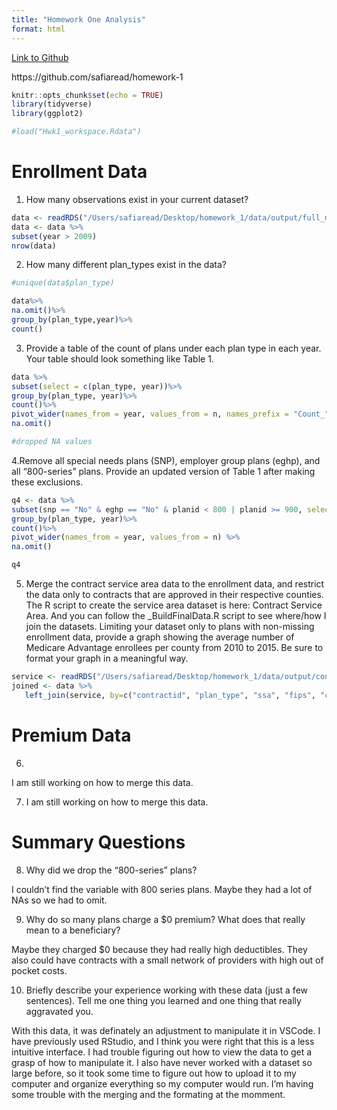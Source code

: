 ```yaml
---
title: "Homework One Analysis"
format: html
---
```


[Link to Github](https://github.com/safiaread/homework-1)

https://github.com/safiaread/homework-1

```r
knitr::opts_chunk$set(echo = TRUE)
library(tidyverse)
library(ggplot2)
```

```r
#load("Hwk1_workspace.Rdata")
```
# Enrollment Data

1. How many observations exist in your current dataset?

```r
data <- readRDS("/Users/safiaread/Desktop/homework_1/data/output/full_ma_data.rds")
data <- data %>%
subset(year > 2009)
nrow(data)
```

2. 
How many different plan_types exist in the data?
```r
#unique(data$plan_type)

data%>%
na.omit()%>%
group_by(plan_type,year)%>%
count()
```

3. Provide a table of the count of plans under each plan type in each year. 
Your table should look something like Table 1.

```r
data %>%
subset(select = c(plan_type, year))%>%
group_by(plan_type, year)%>%
count()%>%
pivot_wider(names_from = year, values_from = n, names_prefix = "Count_")%>%
na.omit()

#dropped NA values
```

4.Remove all special needs plans (SNP), employer group plans (eghp), and all “800-series” plans. 
Provide an updated version of Table 1 after making these exclusions.

```r
q4 <- data %>%
subset(snp == "No" & eghp == "No" & planid < 800 | planid >= 900, select = c(plan_type, year))%>%
group_by(plan_type, year)%>%
count()%>%
pivot_wider(names_from = year, values_from = n) %>%
na.omit()

q4
```

5. Merge the contract service area data to the enrollment data, and restrict the data only to contracts that are approved in their respective counties. 
The R script to create the service area dataset is here: Contract Service Area. 
And you can follow the _BuildFinalData.R script to see where/how I join the datasets. 
Limiting your dataset only to plans with non-missing enrollment data, provide a graph showing the average number of Medicare Advantage enrollees per county from 2010 to 2015. 
Be sure to format your graph in a meaningful way.

```r
service <- readRDS("/Users/safiaread/Desktop/homework_1/data/output/contract_service_area.rds")
joined <- data %>%
   left_join(service, by=c("contractid", "plan_type", "ssa", "fips", "county", "state", "year"))

```

# Premium Data

6.

I am still working on how to merge this data. 

7.
I am still working on how to merge this data. 

# Summary Questions

8.
Why did we drop the “800-series” plans?

I couldn't find the variable with 800 series plans. Maybe they had a lot of NAs so we had to omit.

9.
Why do so many plans charge a $0 premium? What does that really mean to a beneficiary?

Maybe they charged $0 because they had really high deductibles. They also could have contracts with a small network of providers with high out of pocket costs.

10.
Briefly describe your experience working with these data (just a few sentences). Tell me one thing you learned and one thing that really aggravated you.

With this data, it was definately an adjustment to manipulate it in VSCode. I have previously used RStudio, and I think you were right that this is a less intuitive interface. I had trouble figuring out how to view the data to get a grasp of how to manipulate it. I also have never worked with a dataset so large before, so it took some time to figure out how to upload it to my computer and organize everything so my computer would run. I'm having some trouble with the merging and the formating at the momment.